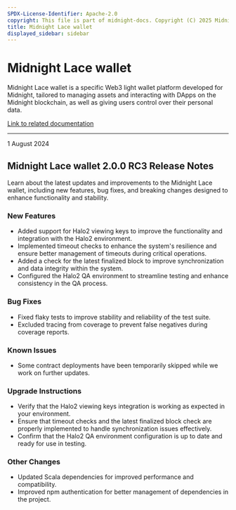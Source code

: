 ```yaml
---
SPDX-License-Identifier: Apache-2.0
copyright: This file is part of midnight-docs. Copyright (C) 2025 Midnight Foundation. Licensed under the Apache License, Version 2.0 (the "License"); You may not use this file except in compliance with the License. You may obtain a copy of the License at http://www.apache.org/licenses/LICENSE-2.0 Unless required by applicable law or agreed to in writing, software distributed under the License is distributed on an "AS IS" BASIS, WITHOUT WARRANTIES OR CONDITIONS OF ANY KIND, either express or implied. See the License for the specific language governing permissions and limitations under the License.
title: Midnight Lace wallet
displayed_sidebar: sidebar
---
```


# Midnight Lace wallet

Midnight Lace wallet is a specific Web3 light wallet platform developed for Midnight, tailored to managing assets and interacting with DApps on the Midnight blockchain, as well as giving users control over their personal data.

[Link to related documentation](https://www.lace.io/)

---

<div 
  style={{
    marginTop: '0',
    fontSize: '1rem',
    fontWeight: 'normal',
    marginBottom: '0.5rem'
  }}
>
  1 August 2024
</div>

## Midnight Lace wallet 2.0.0 RC3 Release Notes

Learn about the latest updates and improvements to the Midnight Lace wallet, including new features, bug fixes, and breaking changes designed to enhance functionality and stability.

### New Features

- Added support for Halo2 viewing keys to improve the functionality and integration with the Halo2 environment.
- Implemented timeout checks to enhance the system's resilience and ensure better management of timeouts during critical operations.
- Added a check for the latest finalized block to improve synchronization and data integrity within the system.
- Configured the Halo2 QA environment to streamline testing and enhance consistency in the QA process.

### Bug Fixes

- Fixed flaky tests to improve stability and reliability of the test suite.
- Excluded tracing from coverage to prevent false negatives during coverage reports.

### Known Issues

- Some contract deployments have been temporarily skipped while we work on further updates.

### Upgrade Instructions

- Verify that the Halo2 viewing keys integration is working as expected in your environment.
- Ensure that timeout checks and the latest finalized block check are properly implemented to handle synchronization issues effectively.
- Confirm that the Halo2 QA environment configuration is up to date and ready for use in testing.

### Other Changes

- Updated Scala dependencies for improved performance and compatibility.
- Improved npm authentication for better management of dependencies in the project.
